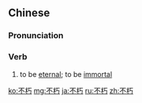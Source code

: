 ==Chinese==
{{zh-forms}}

===Pronunciation===
{{zh-pron
|m=不xiǔ
|c=bat1 nau2,bat1 jau2,bat nau5
|cat=v
}}

===Verb===
{{zh-verb}}

# to be [[eternal]]; to be [[immortal]]

{{zh-cat|Advanced}}

[[ko:不朽]]
[[mg:不朽]]
[[ja:不朽]]
[[ru:不朽]]
[[zh:不朽]]